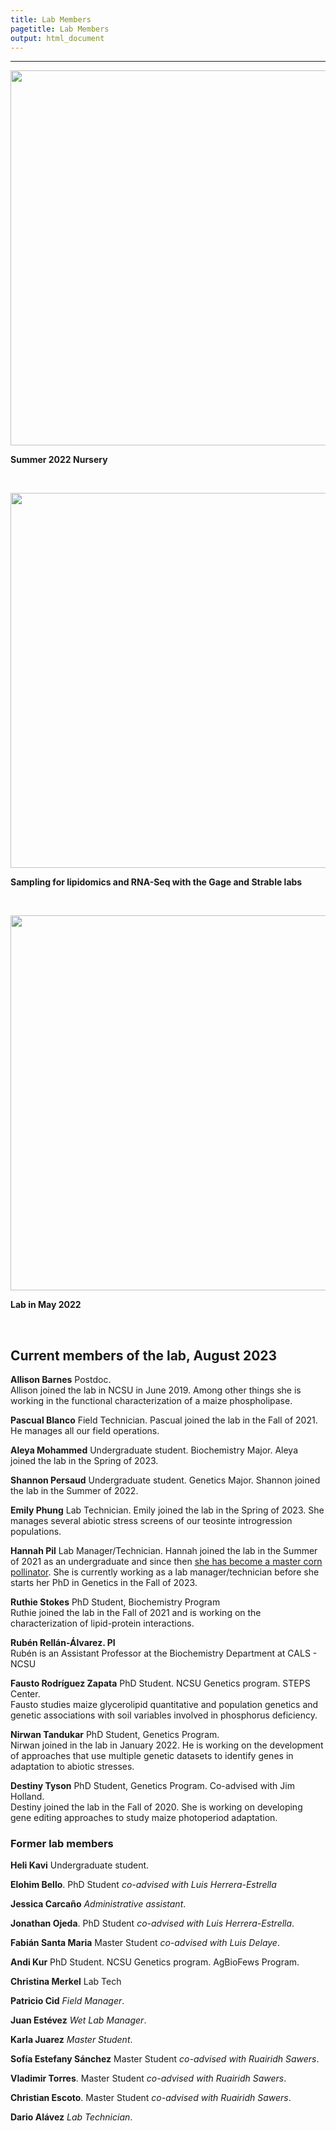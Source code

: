 ```yaml
---
title: Lab Members
pagetitle: Lab Members
output: html_document
---
```



---


<img src="images/2022_nursery.jpg" style="width: 600px;">

**Summer 2022 Nursery**

<br>

<img src="images/2023_rna_seq_sampling.jpg" style="width: 600px;">

**Sampling for lipidomics and RNA-Seq with the Gage and Strable labs**

<br>

<img src="images/2022_Spring_lap_pic.png" style="width: 600px;">

**Lab in May 2022**

<br>

## Current members of the lab, August 2023

**Allison Barnes** Postdoc.   
Allison joined the lab in NCSU in June 2019. Among other things she is working in the functional characterization of a maize phospholipase.  
<a href="https://twitter.com/asiekmanbarnes">
<i class="fa fa-twitter" aria-hidden="true"></i>
</a>  

**Pascual Blanco** Field Technician.
Pascual joined the lab in the Fall of 2021. He manages all our field operations. 

**Aleya Mohammed** Undergraduate student. Biochemistry Major.
Aleya joined the lab in the Spring of 2023. 

**Shannon Persaud** Undergraduate student. Genetics Major.
Shannon joined the lab in the Summer of 2022. 

**Emily Phung** Lab Technician. Emily joined the lab in the Spring of 2023. She manages several abiotic stress screens of our teosinte introgression populations. 

**Hannah Pil** Lab Manager/Technician.
Hannah joined the lab in the Summer of 2021 as an undergraduate and since then [she has become a master corn pollinator](https://photos.app.goo.gl/B7gZ5gMczcBoPXcG6). She is currently working as a lab manager/technician before she starts her PhD in Genetics in the Fall of 2023.

**Ruthie Stokes** PhD Student, Biochemistry Program   
Ruthie joined the lab in the Fall of 2021 and is working on the characterization of lipid-protein interactions.  
 
**Rubén Rellán-Álvarez. PI**  
Rubén is an Assistant Professor at the Biochemistry Department at CALS - NCSU  
</a>  <a href="https://github.com/rellan">
<i class="fa fa-github-alt" aria-hidden="true"></i>
</a> <a href="mailto:rrellan@ncsu.edu">
<i class="fa fa-envelope" aria-hidden="true"></i>
<a href="https://docs.google.com/document/d/1E65ePNEtdPm-f0BjjZN7RnOAzFzaW1RXS_hcn-Y8_Ls/edit?usp=sharing">
<i class="fa fa-file-text" aria-hidden="true"></i>
</a>  

**Fausto Rodríguez Zapata** PhD Student. NCSU Genetics program. STEPS Center.  
Fausto studies maize glycerolipid quantitative and population genetics and genetic associations with soil variables involved in phosphorus deficiency.  
<a href="https://twitter.com/chyscamuy">
<i class="fa fa-twitter" aria-hidden="true"></i>
</a>  <a href="https://github.com/faustovrz">
<i class="fa fa-github-alt" aria-hidden="true"></i>
</a>

**Nirwan Tandukar** PhD Student, Genetics Program.     
Nirwan joined in the lab in January 2022. He is working on the development of approaches that use multiple genetic datasets to identify genes in adaptation to abiotic stresses.   

**Destiny Tyson** PhD Student, Genetics Program. Co-advised with Jim Holland.    
Destiny joined the lab in the Fall of 2020. She is working on developing gene editing approaches to study maize photoperiod adaptation.    

### Former lab members  

**Heli Kavi** Undergraduate student.

**Elohim Bello**. PhD Student *co-advised with Luis Herrera-Estrella*  

**Jessica Carcaño** *Administrative assistant*.  

**Jonathan Ojeda**. PhD Student *co-advised with Luis Herrera-Estrella*.  
<a href="https://twitter.com/jonojedarivera">
<i class="fa fa-twitter" aria-hidden="true"></i>
</a>  

**Fabián Santa Maria** Master Student *co-advised with Luis Delaye*.   

**Andi Kur** PhD Student. NCSU Genetics program. AgBioFews Program.   
<a href="https://twitter.com/Andi_Kur_">
<i class="fa fa-twitter" aria-hidden="true"></i>
</a>  

**Christina Merkel** Lab Tech   

**Patricio Cid** *Field Manager*.  

**Juan Estévez** *Wet Lab Manager*.  

**Karla Juarez** *Master Student*.   

**Sofía Estefany Sánchez** Master Student *co-advised with Ruairidh Sawers*. 

**Vladimir Torres**. Master Student *co-advised with Ruairidh Sawers*.    

**Christian Escoto**. Master Student *co-advised with Ruairidh Sawers*.   

**Dario Alávez** *Lab Technician*. 